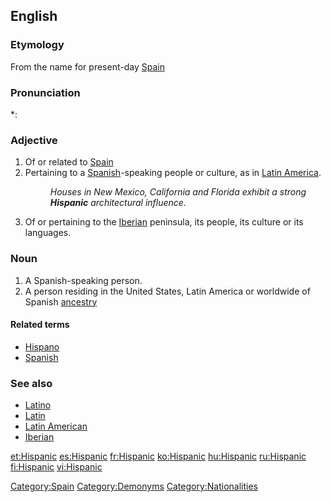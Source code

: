==English==

===Etymology===
From {{term|Hispania}} the {{etyl|la}} name for present-day [[Spain]]

===Pronunciation===
*: {{rhymes|ænɪk}}

===Adjective===
{{en-adj}}

# Of or related to [[Spain]]
# Pertaining to a [[Spanish]]-speaking people or culture, as in [[Latin America]].
#: ''Houses in New Mexico, California and Florida exhibit a strong '''Hispanic''' architectural influence.''
# {{context|historical}} Of or pertaining to the [[Iberia]]n peninsula, its people, its culture or its languages.

===Noun===
{{en-noun}}

# A Spanish-speaking person.
# A person residing in the United States, Latin America or worldwide of Spanish [[ancestry]]

====Related terms====
* [[Hispano]]
* [[Spanish]]

===See also===
* [[Latino]]
* [[Latin]]
* [[Latin American]]
* [[Iberian]]

[[Category:Spain]]
[[Category:Demonyms]]
[[Category:Nationalities]]

[[et:Hispanic]]
[[es:Hispanic]]
[[fr:Hispanic]]
[[ko:Hispanic]]
[[hu:Hispanic]]
[[ru:Hispanic]]
[[fi:Hispanic]]
[[vi:Hispanic]]